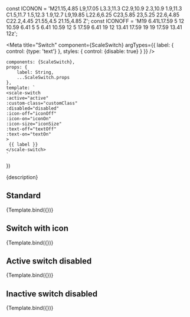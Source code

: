 const ICONON = 'M21.15,4.85 L9,17.05 L3.3,11.3 C2.9,10.9 2.3,10.9 1.9,11.3 C1.5,11.7 1.5,12.3 1.9,12.7 L9,19.85 L22.6,6.25 C23,5.85 23,5.25 22.6,4.85 C22.2,4.45 21.55,4.5 21.15,4.85 Z';
const ICONOFF = 'M19 6.41L17.59 5 12 10.59 6.41 5 5 6.41 10.59 12 5 17.59 6.41 19 12 13.41 17.59 19 19 17.59 13.41 12z';

<Meta
title="Switch"
component={ScaleSwitch}
argTypes={{
    label: {
        control: {type: 'text'}
    },
    styles: {
        control: {disable: true}
    }
}}
/>

    components: {ScaleSwitch},
    props: {
        label: String,
        ...ScaleSwitch.props
    },
    template: `
    <scale-switch
    :active="active"
    :custom-class="customClass"
    :disabled="disabled"
    :icon-off="iconOff"
    :icon-on="iconOn"
    :icon-size="iconSize"
    :text-off="textOff"
    :text-on="textOn"
    >
     {{ label }}
    </scale-switch>
    `
})

<Description> {description} </Description>

## Standard

<Preview>
    <Story
    name="Standard"
    args={{
        label: 'A switch'
    }}>
    {Template.bind({})}
    </Story>
</Preview>

## Switch with icon

<Preview>
    <Story
    name="A switch with icon"
    args={{
        label: 'A switch with icon',
        iconOn: ICONON,
        iconOff: ICONOFF
    }}>
    {Template.bind({})}
    </Story>
</Preview>

## Active switch disabled

<Preview>
    <Story
    name="Active switch disabled"
    args={{
        label: 'Active switch disabled',
        disabled: true,
        active: true
    }}
    >
    {Template.bind({})}
    </Story>
</Preview>

## Inactive switch disabled

<Preview>
    <Story
    name="Inactive switch disabled"
    args={{
        label: 'Inactive switch disabled',
        disabled: true,
        active: false
    }}>
    {Template.bind({})}
    </Story>
</Preview>